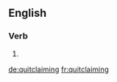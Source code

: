 ==English==

===Verb===
{{head|en}}

# {{present participle of|quitclaim|lang=en}}

[[de:quitclaiming]]
[[fr:quitclaiming]]
